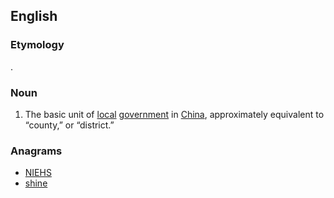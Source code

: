 ==English==

===Etymology===
{{etyl|zh}} {{term|县|tr=hsien|lang=zh}}.

===Noun===
{{en-noun}}
{{wikipedia}}

# The basic unit of [[local]] [[government]] in [[China]], approximately equivalent to “county,” or “district.”

===Anagrams===
* [[NIEHS#English|NIEHS]]
* [[shine#English|shine]]